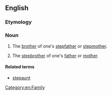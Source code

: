 ==English==

===Etymology===
{{prefix|step|uncle}}

===Noun===
{{en-noun}}

# {{rare}} The [[brother]] of one's [[stepfather]] or [[stepmother]].
# {{rare}} The [[stepbrother]] of one's [[father]] or [[mother]].

====Related terms====
* [[stepaunt]]
[[Category:en:Family]]